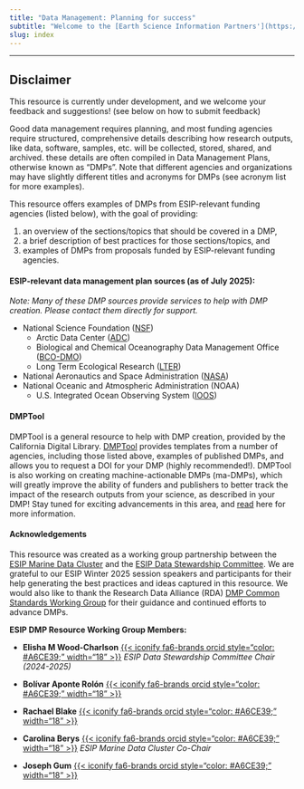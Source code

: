 ```yaml
---
title: "Data Management: Planning for success"
subtitle: "Welcome to the [Earth Science Information Partners'](https://www.esipfed.org/) data management planning resource."
slug: index
---
```


****
:::{.callout-warning}
## **Disclaimer** 
This resource is currently under development, and we welcome your feedback and suggestions! (see below on how to submit feedback)
:::

Good data management requires planning, and most funding agencies require structured, comprehensive details describing how research outputs, like data, software, samples, etc. will be collected, stored, shared, and archived. these details are often compiled in Data Management Plans, otherwise known as "DMPs". Note that
different agencies and organizations may have slightly different titles and acronyms for DMPs (see acronym list for more examples).


This resource offers examples of DMPs from ESIP-relevant funding agencies (listed below), with the goal of providing:

1. an overview of the sections/topics that should be covered in a DMP, 
2. a brief description of best practices for those sections/topics, and 
3. examples of DMPs from proposals funded by ESIP-relevant funding agencies.

#### ESIP-relevant data management plan sources (as of July 2025):
*Note: Many of these DMP sources provide services to help with DMP creation.  Please contact them directly for support.*

* National Science Foundation ([NSF](https://www.nsf.gov/funding/data-management-plan){target="_blank"})   
  * Arctic Data Center ([ADC](https://arcticdata.io/data-plans/){target="_blank"})  
  * Biological and Chemical Oceanography Data Management Office ([BCO-DMO](https://www.bco-dmo.org/how-to/prepare/data_management_plan){target="_blank"})  
  * Long Term Ecological Research ([LTER](https://lternet.edu/writing-a-data-management-plan-for-your-nsf-proposal/){target="_blank"})  
* National Aeronautics and Space Administration ([NASA](https://science.nasa.gov/researchers/sara/faqs/osdmp/){target="_blank"})  
* National Oceanic and Atmospheric Administration (NOAA)   
  * U.S. Integrated Ocean Observing System ([IOOS](https://ioos.noaa.gov/data/data-standards/data-management-planning-coordination/){target="_blank"})

#### DMPTool

DMPTool is a general resource to help with DMP creation, provided by the California Digital Library. [DMPTool](https://dmptool.org) provides templates from a number of agencies, including those listed above, examples of published DMPs, and allows you to request a DOI for your DMP (highly recommended\!).  DMPTool is also working on creating machine-actionable DMPs (ma-DMPs), which will greatly improve the ability of funders and publishers to better track the impact of the research outputs from your science, as described in your DMP\! Stay tuned for exciting advancements in this area, and [read](https://blog.dmptool.org/2025/04/03/working-toward-a-common-standard-api-for-machine-actionable-dmps/) here for more information.

#### Acknowledgements

This resource was created as a working group partnership between the [ESIP Marine Data Cluster](https://www.esipfed.org/collaboration-areas/marine-data/) and the [ESIP Data Stewardship Committee](https://www.esipfed.org/collaboration-areas/data-stewardship/). We are grateful to our ESIP Winter 2025 session speakers and participants for their help generating the best practices and ideas captured in this resource. We would also like to thank the Research Data Alliance (RDA) [DMP Common Standards Working Group](https://www.rd-alliance.org/groups/dmp-common-standards-wg/members/all-members/) for their guidance and continued efforts to advance DMPs.

**ESIP DMP Resource Working Group Members:**

- **Elisha M Wood-Charlson** [{{< iconify fa6-brands orcid style="color: #A6CE39;" width="18" >}}](https://orcid.org/0000-0001-9557-7715)
  *ESIP Data Stewardship Committee Chair (2024-2025)*  
  
- **Bolívar Aponte Rolón**  [{{< iconify fa6-brands orcid style="color: #A6CE39;" width="18" >}}](https://orcid.org/0000-0002-2544-4551)

- **Rachael Blake** [{{< iconify fa6-brands orcid style="color: #A6CE39;" width="18" >}}](https://orcid.org/0000-0003-0847-9100)

- **Carolina Berys** [{{< iconify fa6-brands orcid style="color: #A6CE39;" width="18" >}}](https://orcid.org/0000-0001-5889-835X) *ESIP Marine Data Cluster Co-Chair*  

- **Joseph Gum**  [{{< iconify fa6-brands orcid style="color: #A6CE39;" width="18" >}}](https://orcid.org/0000-0002-3045-0593)
